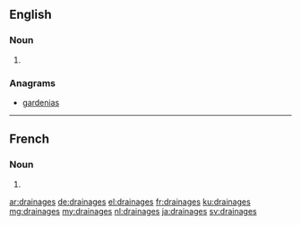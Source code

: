 ==English==

===Noun===
{{head|en|noun plural form}}

# {{plural of|drainage|lang=en}}

===Anagrams===
* [[gardenias#English|gardenias]]

----

==French==

===Noun===
{{head|fr|noun plural form|g=m}}

# {{plural of|drainage|lang=fr}}

[[ar:drainages]]
[[de:drainages]]
[[el:drainages]]
[[fr:drainages]]
[[ku:drainages]]
[[mg:drainages]]
[[my:drainages]]
[[nl:drainages]]
[[ja:drainages]]
[[sv:drainages]]